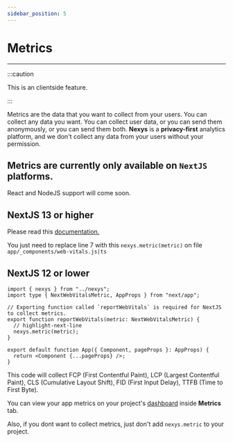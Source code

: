 ```yaml
---
sidebar_position: 5
---
```



# Metrics

---

:::caution

This is an clientside feature.

:::

Metrics are the data that you want to collect from your users. You can collect any data you want. You can collect user data, or you can send them anonymously, or you can send them both. **Nexys** is a **privacy-first** analytics platform, and we don't collect any data from your users without your permission.

## Metrics are currently only available on `NextJS` platforms.

React and NodeJS support will come soon.

<Tabs>
<TabItem value="nextjs13" label="NextJS > 13" default>

## NextJS 13 or higher

Please read this [documentation.](https://nextjs.org/docs/app/api-reference/functions/use-report-web-vitals)

You just need to replace line 7 with this `nexys.metric(metric)` on file `app/_components/web-vitals.js|ts`

</TabItem>
<TabItem value="nextjs12" label="NextJS < 13">

## NextJS 12 or lower

```tsx title="pages/_app.tsx"
import { nexys } from "../nexys";
import type { NextWebVitalsMetric, AppProps } from "next/app";

// Exporting function called `reportWebVitals` is required for NextJS to collect metrics.
export function reportWebVitals(metric: NextWebVitalsMetric) {
  // highlight-next-line
  nexys.metric(metric);
}

export default function App({ Component, pageProps }: AppProps) {
  return <Component {...pageProps} />;
}
```

</TabItem>
</Tabs>

This code will collect FCP (First Contentful Paint), LCP (Largest Contentful Paint), CLS (Cumulative Layout Shift), FID (First Input Delay), TTFB (Time to First Byte).

You can view your app metrics on your project's [dashboard](https://dash.nexys.app/) inside **Metrics** tab.

Also, if you dont want to collect metrics, just don't add `nexys.metric` to your project.
